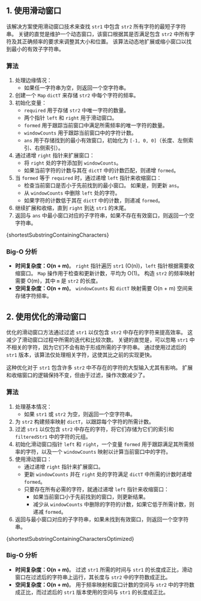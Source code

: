 


## 1. 使用滑动窗口

该解决方案使用滑动窗口技术来查找 `str1` 中包含 `str2` 所有字符的最短子字符串。 关键的直觉是维护一个动态窗口，该窗口根据其是否满足包含 `str2` 中所有字符及其正确频率的要求来调整其大小和位置。 该算法动态地扩展或缩小窗口以找到最小的有效子字符串。

### 算法

1. 处理边缘情况：
   * 如果任一字符串为空，则返回一个空字符串。
2. 创建一个 `Map` `dictT` 来存储 `str2` 中每个字符的频率。
3. 初始化变量：
   * `required` 用于存储 `str2` 中唯一字符的数量。
   * 两个指针 `left` 和 `right` 用于滑动窗口。
   * `formed` 用于跟踪当前窗口中满足所需频率的唯一字符的数量。
   * `windowCounts` 用于跟踪当前窗口中的字符计数。
   * `ans` 用于存储找到的最小有效窗口，初始化为 `[-1, 0, 0]`（长度、左侧索引、右侧索引）。
4. 通过递增 `right` 指针来扩展窗口：
   * 将 `right` 处的字符添加到 `windowCounts`。
   * 如果当前字符的计数与其在 `dictT` 中的计数匹配，则递增 `formed`。
5. 当 `formed` 等于 `required` 时，通过递增 `left` 指针来收缩窗口：
   * 检查当前窗口是否小于先前找到的最小窗口。 如果是，则更新 `ans`。
   * 从 `windowCounts` 中删除 `left` 处的字符。
   * 如果字符的计数低于其在 `dictT` 中的计数，则递减 `formed`。
6. 继续扩展和收缩，直到 `right` 到达 `str1` 的末尾。
7. 返回与 `ans` 中最小窗口对应的子字符串，如果不存在有效窗口，则返回一个空字符串。

<MDXCodeBlock>
  {shortestSubstringContainingCharacters}
</MDXCodeBlock>

### Big-O 分析

* **时间复杂度：O(n + m)**。 `right` 指针遍历 `str1` (O(n))，`left` 指针根据需要收缩窗口。 `Map` 操作用于检查和更新计数，平均为 O(1)。 构造 `str2` 的频率映射需要 O(m)，其中 `m` 是 `str2` 的长度。
* **空间复杂度：O(n + m)**。 `windowCounts` 和 `dictT` 映射需要 O(n + m) 空间来存储字符频率。

## 2. 使用优化的滑动窗口

优化的滑动窗口方法通过过滤 `str1` 以仅包含 `str2` 中存在的字符来提高效率。 这减少了滑动窗口过程中所需的迭代和比较次数。 关键的直觉是，可以忽略 `str1` 中不相关的字符，因为它们不会有助于形成所需的子字符串。 通过使用过滤后的 `str1` 版本，该算法仅处理相关字符，这使其比之前的实现更快。

这种优化对于 `str1` 包含许多 `str2` 中不存在的字符的大型输入尤其有影响。 扩展和收缩窗口的逻辑保持不变，但由于过滤，操作次数减少了。

### 算法

1. 处理基本情况：
   * 如果 `str1` 或 `str2` 为空，则返回一个空字符串。
2. 为 `str2` 构建频率映射 `dictT`，以跟踪每个字符的所需计数。
3. 过滤 `str1` 以仅包含 `str2` 中存在的字符，将它们存储为它们的索引和 `filteredStr1` 中的字符的元组。
4. 初始化滑动窗口指针 `left` 和 `right`，一个变量 `formed` 用于跟踪满足其所需频率的字符，以及一个 `windowCounts` 映射以计算当前窗口中的字符。
5. 使用滑动窗口：
   * 通过递增 `right` 指针来扩展窗口。
   * 更新 `windowCounts` 并在 `right` 处的字符满足 `dictT` 中所需的计数时递增 `formed`。
   * 只要存在所有必需的字符，就通过递增 `left` 指针来收缩窗口：
     * 如果当前窗口小于先前找到的窗口，则更新结果。
     * 减少从 `windowCounts` 中删除的字符的计数，如果它低于所需计数，则递减 `formed`。
6. 返回与最小窗口对应的子字符串，如果未找到有效窗口，则返回一个空字符串。

<MDXCodeBlock>
  {shortestSubstringContainingCharactersOptimized}
</MDXCodeBlock>

### Big-O 分析

* **时间复杂度：O(n + m)**。 过滤 `str1` 所需的时间与 `str1` 的长度成正比，滑动窗口在过滤后的字符串上运行，其长度与 `str2` 中的字符数成正比。
* **空间复杂度：O(n + m)**。 用于频率映射和窗口计数的空间与 `str2` 中的字符数成正比，而过滤后的 `str1` 版本使用的空间与 `str1` 的长度成正比。
